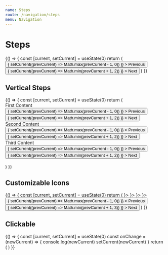 ```yaml
---
name: Steps
route: /navigation/steps
menu: Navigation
---
```



# Steps

<Playground>
  {() => {
    const [current, setCurrent] = useState(0)
    return (
      <React.Fragment>
        <Steps current={current}>
          <Step title='first' subtitle='subtitle'></Step>
          <Step title='second' subtitle='subtitle'></Step>
          <Step title='third' subtitle='subtitle'></Step>
        </Steps>
        <br />
        <Space>
          <Button
            onClick={() => {
              setCurrent((prevCurrent) => Math.max(prevCurrent - 1, 0))
            }}
          >
            Previous
          </Button>
          <Button
            onClick={() => {
              setCurrent((prevCurrent) => Math.min(prevCurrent + 1, 2))
            }}
          >
            Next
          </Button>
        </Space>
      </React.Fragment>
    )
  }}
</Playground>

## Vertical Steps

<Playground>
  {() => {
    const [current, setCurrent] = useState(0)
    return (
      <React.Fragment>
        <Steps current={current} vertical>
          <Step title='first' subtitle='subtitle'>
            <div
              style={{
                width: 200,
                border: '1px solid black',
                padding: 25
              }}
            >
              First Content
              <Space>
                <Button
                  onClick={() => {
                    setCurrent((prevCurrent) => Math.max(prevCurrent - 1, 0))
                  }}
                >
                  Previous
                </Button>
                <Button
                  onClick={() => {
                    setCurrent((prevCurrent) => Math.min(prevCurrent + 1, 2))
                  }}
                >
                  Next
                </Button>
              </Space>
            </div>
          </Step>
          <Step title='second' subtitle='subtitle'>
            <div
              style={{
                width: 200,
                border: '1px solid black',
                padding: 25
              }}
            >
              Second Content
              <Space>
                <Button
                  onClick={() => {
                    setCurrent((prevCurrent) => Math.max(prevCurrent - 1, 0))
                  }}
                >
                  Previous
                </Button>
                <Button
                  onClick={() => {
                    setCurrent((prevCurrent) => Math.min(prevCurrent + 1, 2))
                  }}
                >
                  Next
                </Button>
              </Space>
            </div>
          </Step>
          <Step title='third' subtitle='subtitle'>
            <div
              style={{
                width: 200,
                border: '1px solid black',
                padding: 25
              }}
            >
              Third Content
              <Space>
                <Button
                  onClick={() => {
                    setCurrent((prevCurrent) => Math.max(prevCurrent - 1, 0))
                  }}
                >
                  Previous
                </Button>
                <Button
                  onClick={() => {
                    setCurrent((prevCurrent) => Math.min(prevCurrent + 1, 2))
                  }}
                >
                  Next
                </Button>
              </Space>
            </div>
          </Step>
        </Steps>
        <br />
      </React.Fragment>
    )
  }}
</Playground>

## Customizable Icons

<Playground>
  {() => {
    const [current, setCurrent] = useState(0)
    return (
      <React.Fragment>
        <Steps current={current}>
          <Step title='Login' icon={<PersonIcon />}></Step>
          <Step title='Verification' icon={<VerifiedUserIcon />}></Step>
          <Step title='Pay' icon={<PaymentIcon />}></Step>
          <Step title='Done' icon={<InsertEmoticonIcon />}></Step>
        </Steps>
        <br />
        <Space>
          <Button
            onClick={() => {
              setCurrent((prevCurrent) => Math.max(prevCurrent - 1, 0))
            }}
          >
            Previous
          </Button>
          <Button
            onClick={() => {
              setCurrent((prevCurrent) => Math.min(prevCurrent + 1, 3))
            }}
          >
            Next
          </Button>
        </Space>
      </React.Fragment>
    )
  }}
</Playground>

## Clickable

<Playground>
  {() => {
    const [current, setCurrent] = useState(0)
    const onChange = (newCurrent) => {
      console.log(newCurrent)
      setCurrent(newCurrent)
    }
    return (
      <React.Fragment>
        <Steps current={current} onChange={onChange}>
          <Step title='first' subtitle='subtitle'></Step>
          <Step title='second' subtitle='subtitle'></Step>
          <Step title='third' subtitle='subtitle'></Step>
        </Steps>
      </React.Fragment>
    )
  }}
</Playground>
